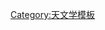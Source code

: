 {{Nsnavbox
|name = 位于45-50光年范围内的恒星系统
|from=45
|to=50
|a={{{a|*}}}|b={{{b|*}}}|c={{{c|}}}|d={{{d|}}}|s={{{s|}}}
|Aeo=swap|BDeo=swap

|AIII=
*{{nsx|候 (恒星)|46.7|0.6|n=候|s=1|b=}}
|AIV=
*{{nsx|天钩五|48.8|0.4|s=1|b=}}
|AV=
*{{nsx|大熊座ι|47.7|0.6|s=4|b=}}
|FV=
*{{nsx|波江座τ|45.6|0.5|s=2|b=}}
*{{nsx|天苑增三|46.0|0.4|s=2|b=}}
*{{nsx|天枪三|47.5|0.4|s=2|b=}}
*{{nsx|金牛座111|47.8|0.7|s=2|b=}}
*{{nsx|天田四|47.9|0.6|s=1|b=}}
*{{nsx|右辖|48.2|0.5|s=1|b=}}
*{{nsx|HD 84117|49.0|0.2|n=HR 3862|s=1|b=}}
*{{nsx|厕增六|49.1|0.5|s=1|b=}}
*{{nsx|凤凰座ν|49.1|0.5|s=1|b=}}
*{{nsx|尚书五|49.2|0.4|s=2|b=}}
|GIV=
*{{nsx|河鼓一|44.7|0.5|s=2|b=}}
*{{nsx|天鹰座31|49.4|0.6|s=3|b=}}
|GV=
*{{nsx|罚一|45.7|0.6|s=1|b=}}
*{{nsx|天牢三|45.9|0.4|s=1|p=3|plist=[[大熊座47b|b]]
*[[大熊座47c|c]]
*[[大熊座47d|d]]|b=}}
*{{nsx|天棓增十|45.9|0.3|s=3|b=}}
*{{nsx|内阶增九|46.6|0.5|s=1|b=}}
*{{nsx|格利泽611|46.9|0.4|s=2|b=}}
*{{nsx|天纪增十三|46.9|0.4|n=武仙座72|s=1|b=}}
*{{nsx|HD 136352|47.5|0.5|s=1|p=3|plist=[[HD 136352 b|b]]
*[[HD 136352 c|c]]
*[[HD 136352 d|d]]|b=}}
*{{nsx|HD 196761|47.8|0.6|n=HR 7898|s=1|b=}}
*{{nsx|巨蛇座ψ|47.9|0.6|s=2|b=}}
*{{nsx|小狮座20|48.6|0.6|s=1|b=}}
*{{nsx|HD 4391|48.7|0.5|n=HR 209|s=2|b=}}
*{{nsx|HD 176051|48.9|0.4|s=2|p=1|plist=[[HD 176051 b|b]]|b=}}
*{{nsx|HD 63077|49.6|0.4|r=|s=2|b=}}
*{{nsx|HR 5864|49.7|0.6|r=|s=2|b=}}
*{{nsx|天坛座μ|49.8|0.6|s=1|p=4|plist=[[天坛座μd|d]]
*[[天坛座μe|e]]
*[[天坛座μb|b]]
*[[天坛座μc|c]]|b=}}
|KIV=
*{{nsx|天钩四|46.8|0.3|s=1|b=}}
|KV=
*{{nsx|格利泽898|45.5|0.9|s=4|b=}}
*{{nsx|格利泽532|45.7|0.6|s=1|b=}}
*{{nsx|HD 23356|45.8|0.6|s=1|b=}}
*{{nsx|格利泽42|45.9|0.5|s=1|b=}}
*{{nsx|格利泽726|46.1|0.8|s=1|b=}}
*{{nsx|格利泽529|46.3|0.7|s=1|b=}}
*{{nsx|格利泽282|46.3|0.6|s=2|b=}}
*{{nsx|格利泽770|46.4|0.5|r=|s=2|b=}}
*{{nsx|格利泽481|46.6|0.7|s=1|b=}}
*{{nsx|格利泽613|46.8|0.6|s=1|b=}}
*{{nsx|HD 150689|46.9|0.7|r=|s=1|b=}}
*{{nsx|格利泽546|47.0|0.7|s=1|b=}}
*{{nsx|格利泽259|47.7|0.5|s=1|b=}}
*{{nsx|格利泽233|47.8|0.8|s=2|b=}}
*{{nsx|格利泽604|47.8|0.7|s=1|b=}}
*{{nsx|格利泽420|47.9|0.8|s=2|b=}}
*{{nsx|格利泽833|48.1|0.6|s=1|b=}}
*{{nsx|格利泽269|48.2|0.6|s=2|b=}}
*{{nsx|格利泽818|48.4|1.0|s=1|b=}}
*{{nsx|剑鱼座AB|48.7|0.4|s=2|b=}}
*{{nsx|格利泽14|48.9|0.8|r=|s=1|b=}}
*{{nsx|格利泽52|49.1|0.9|s=1|b=}}
*{{nsx|格利泽483|49.1|0.6|r=|s=1|b=}}
*{{nsx|GJ 1279|49.2|0.7|r=|s=1|b=}}
*{{nsx|格利泽141|49.3|0.7|r=|s=1|b=}}
*{{nsx|格利泽40|49.6|1.1|s=2|b=}}
|MV=
*{{nsx|格利泽400|46.0|1.6|r=|s=2|b=}}
*{{nsx|HIP 79431|47.0|2.2|2.0|s=1|p=1|plist=[[HIP 79431 b|b]]}}
*{{nsx|天龙座CM|47.1|1.8|s=2|plist=[[天龙座CMb|b]]?}}
*{{nsx|GJ 1214|47.5|0.4|s=1|p=1|plist=[[GJ 1214 b|b]]}}
*{{nsx|格利泽123|48.8|1.3|r=|s=1|b=}}
*{{nsx|格利泽163|48.9|1.4|1.3|s=1|p=2|plist=[[格利泽163b|b]]
*[[格利泽163c|c]]}}
*{{nsx|格利泽317|49.9|0.4|s=1|p=2|plist=[[格利泽317b|b]]
*[[格利泽317c|c]]}}
|BDL=
*{{nsx|WISEP J004701.06+680352.1|48.9|16.3|bd=1|i=}}
|BDT=
*{{nsx|WISEPC J032337.53-602554.9|~45.3|n=WISE 0323-6025|bd=1|i=}}
*{{nsx|WISE J033515.01+431045.1|~45.7|n=WISE 0335+4310|bd=1|i=}}
*{{nsx|WISE J072312.44+340313.5|~45.7|n=WISE 0723+3403|bd=1|i=}}
*{{nsx|WISEPA J081958.05-033529.0|~46.0|n=WISE 0819-0335|bd=1|i=}}
*{{nsx|WISEPC J220922.10-273439.5|~46.0|n=WISE 2209-2734|bd=1|i=}}
*{{nsx|WISE J223720.39+722833.8|~46.0|n=WISE 2237+7228|bd=1|i=}}
*{{nsx|WISEPC J234446.25+103415.8|~46.0|n=WISE 2344+1034|bd=1|i=}}
*{{nsx|WISEPC J022322.39-293258.1|~47.0|n=WISE 0223-2932|bd=1|i=}}
*{{nsx|WISEPA J050003.05-122343.2|~47.0|n=WISE 0500-1223|bd=1|i=}}
*{{nsx|WISEPA J181210.85+272144.3|~47.0|n=WISE 1812+2721|bd=1|i=}}
*{{nsx|VHS J125804.89-441232.4|47.1|5.9|bd=1|i=}}
*{{nsx|WISEPA J074457.15+562821.8|~47.3|n=WISE 0744+5628|bd=1|i=}}
*{{nsx|WISE J103907.73-160002.9|~47.3|n=WISE 1039-1600|bd=1|i=}}
*{{nsx|WISE J004024.88+090054.8|~47.6|n=WISE 0040+0900|bd=1|i=}}
*{{nsx|WISEPC J101808.05-244557.7|~47.6|n=WISE 1018-2445|bd=1|i=}}
*{{nsx|WISEPA J201824.96-742325.9|~47.9|n=WISE 2018-7423|bd=1|i=}}
*{{nsx|WISE J001505.87-461517.6|~48.6|n=WISE 0015-4615|bd=1|i=}}
*{{nsx|WISEPA J234351.20-741847.0|~48.6|n=WISE 2343-7418|bd=1|i=}}
}}<noinclude>
{{Documentation}}
[[Category:天文学模板‎]]</noinclude>